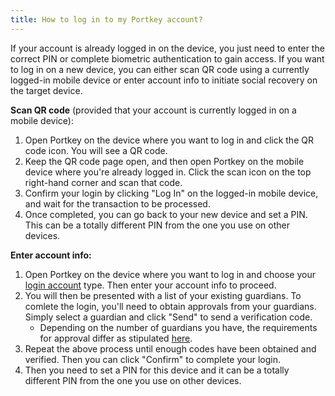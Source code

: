 ```yaml
---
title: How to log in to my Portkey account?
---
```


If your account is already logged in on the device, you just need to enter the correct PIN or complete biometric authentication to gain access.
If you want to log in on a new device, you can either scan QR code using a currently logged-in mobile device or enter account info to initiate social recovery on the target device.

**Scan QR code** (provided that your account is currently logged in on a mobile device):

1. Open Portkey on the device where you want to log in and click the QR code icon. You will see a QR code.
2. Keep the QR code page open, and then open Portkey on the mobile device where you're already logged in. Click the scan icon on the top right-hand corner and scan that code.
3. Confirm your login by clicking "Log In" on the logged-in mobile device, and wait for the transaction to be processed.
4. Once completed, you can go back to your new device and set a PIN. This can be a totally different PIN from the one you use on other devices.

**Enter account info:**

1. Open Portkey on the device where you want to log in and choose your [login account](/docs/What-is-a-login-account "") type. Then enter your account info to proceed.
2. You will then be presented with a list of your existing guardians. To comlete the login, you'll need to obtain approvals from your guardians. Simply select a guardian and click "Send" to send a verification code.
   * Depending on the number of guardians you have, the requirements for approval differ as stipulated [here](/docs/What-is-social-recovery "").
3. Repeat the above process until enough codes have been obtained and verified. Then you can click "Confirm" to complete your login.
4. Then you need to set a PIN for this device and it can be a totally different PIN from the one you use on other devices.
